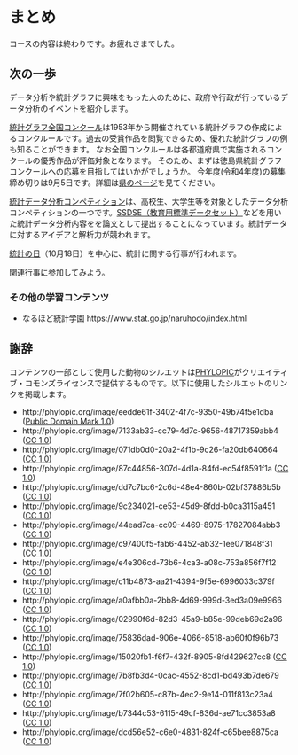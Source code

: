 # まとめ {.unnumbered}

コースの内容は終わりです。お疲れさまでした。


## 次の一歩

データ分析や統計グラフに興味をもった人のために、政府や行政が行っているデータ分析のイベントを紹介します。

[統計グラフ全国コンクール](https://www.sinfonica.or.jp/tokei/graph/index.html)は1953年から開催されている統計グラフの作成によるコンクルールです。過去の受賞作品を閲覧できるため、優れた統計グラフの例も知ることができます。
なお全国コンクルールは各都道府県で実施されるコンクールの優秀作品が評価対象となります。
そのため、まずは徳島県統計グラフコンクールへの応募を目指してはいかがでしょうか。
今年度(令和4年度)の募集締め切りは9月5日です。詳細は[県のページ](https://www.pref.tokushima.lg.jp/ippannokata/kyoiku/seishonenikusei/7207189)を見てください。

[統計データ分析コンペティション](https://www.nstac.go.jp/statcompe/)は、高校生、大学生等を対象としたデータ分析コンペティションの一つです。[SSDSE（教育用標準データセット）](https://www.nstac.go.jp/use/literacy/ssdse/)などを用いた統計データ分析内容をを論文として提出することになっています。統計データに対するアイデアと解析力が競われます。

[統計の日](https://www.soumu.go.jp/toukei_toukatsu/info/guide/r3toukeinohi_kanren.html)（10月18日）を中心に、統計に関する行事が行われます。

関連行事に参加してみよう。

### その他の学習コンテンツ

- なるほど統計学園 https://www.stat.go.jp/naruhodo/index.html

## 謝辞

コンテンツの一部として使用した動物のシルエットは[PHYLOPIC](http://phylopic.org)がクリエイティブ・コモンズライセンスで提供するものです。以下に使用したシルエットのリンクを掲載します。

<!-- 18種 -->

- http://phylopic.org/image/eedde61f-3402-4f7c-9350-49b74f5e1dba ([Public Domain Mark 1.0](https://creativecommons.org/publicdomain/mark/1.0/))
- http://phylopic.org/image/7133ab33-cc79-4d7c-9656-48717359abb4 ([CC 1.0](https://creativecommons.org/publicdomain/zero/1.0/))
- http://phylopic.org/image/071db0d0-20a2-4f1b-9c26-fa20db640664 ([CC 1.0](https://creativecommons.org/publicdomain/zero/1.0/))
- http://phylopic.org/image/87c44856-307d-4d1a-84fd-ec54f8591f1a ([CC 1.0](https://creativecommons.org/publicdomain/zero/1.0/))
- http://phylopic.org/image/dd7c7bc6-2c6d-48e4-860b-02bf37886b5b ([CC 1.0](https://creativecommons.org/publicdomain/zero/1.0/))
- http://phylopic.org/image/9c234021-ce53-45d9-8fdd-b0ca3115a451 ([CC 1.0](https://creativecommons.org/publicdomain/zero/1.0/))
- http://phylopic.org/image/44ead7ca-cc09-4469-8975-17827084abb3 ([CC 1.0](https://creativecommons.org/publicdomain/zero/1.0/))
- http://phylopic.org/image/c97400f5-fab6-4452-ab32-1ee071848f31 ([CC 1.0](https://creativecommons.org/publicdomain/zero/1.0/))
- http://phylopic.org/image/e4e306cd-73b6-4ca3-a08c-753a856f7f12 ([CC 1.0](https://creativecommons.org/publicdomain/zero/1.0/))
- http://phylopic.org/image/c11b4873-aa21-4394-9f5e-6996033c379f ([CC 1.0](https://creativecommons.org/publicdomain/zero/1.0/))
- http://phylopic.org/image/a0afbb0a-2bb8-4d69-999d-3ed3a09e9966 ([CC 1.0](https://creativecommons.org/publicdomain/zero/1.0/))
- http://phylopic.org/image/02990f6d-82d3-45a9-b85e-99deb69d2a96 ([CC 1.0](https://creativecommons.org/publicdomain/zero/1.0/))
- http://phylopic.org/image/75836dad-906e-4066-8518-ab60f0f96b73 ([CC 1.0](https://creativecommons.org/publicdomain/zero/1.0/))
- http://phylopic.org/image/15020fb1-f6f7-432f-8905-8fd429627cc8 ([CC 1.0](https://creativecommons.org/publicdomain/zero/1.0/))
- http://phylopic.org/image/7b8fb3d4-0cac-4552-8cd1-bd493b7de679 ([CC 1.0](https://creativecommons.org/publicdomain/zero/1.0/))
- http://phylopic.org/image/7f02b605-c87b-4ec2-9e14-011f813c23a4 ([CC 1.0](https://creativecommons.org/publicdomain/zero/1.0/))
- http://phylopic.org/image/b7344c53-6115-49cf-836d-ae71cc3853a8 ([CC 1.0](https://creativecommons.org/publicdomain/zero/1.0/))
- http://phylopic.org/image/dcd56e52-c6e0-4831-824f-c65bee8875ca ([CC 1.0](https://creativecommons.org/publicdomain/zero/1.0/))

